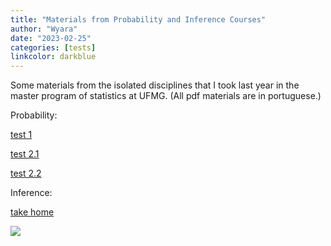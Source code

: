 ```yaml
---
title: "Materials from Probability and Inference Courses"
author: "Wyara"
date: "2023-02-25"
categories: [tests]
linkcolor: darkblue
---
```


Some materials from the isolated disciplines that I took last year in the master program of statistics at UFMG. (All pdf materials are in portuguese.)

Probability:

[test 1](probability_prova_1.pdf)

[test 2.1](probability_prova_2.pdf)

[test 2.2](probability_prova_2_v2.pdf)

Inference:

[take home](inferencia_questao.pdf)


![](board.jpg)

